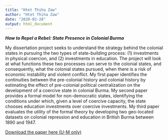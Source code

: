 ```yaml
---
title: "Htet Thiha Zaw"
author: "Htet Thiha Zaw"
date: "2020-02-28"
output: html_document
---
```


***How to Repel a Rebel: State Presence in Colonial Burma***

My dissertation project seeks to understand the strategy behind the colonial states in pursuing the two types of state-building process: (1) investments in physical coercion, and (2) investments in education. The project will look at what functions these two processes can serve to the colonial states, and consequently, what the colonial states pursued, when there is a risk of economic instability and violent conflict. My first paper identifies the continuities between the pre-colonial history and colonial history by estimating the effect of pre-colonial political centralization on the development of a coercive state in colonial Burma. My second paper provides a formal model for non-democratic states, identifying the conditions under which, given a level of coercive capacity, the state chooses education investments over coercive investments. My third paper evaluates the utility of the formal theory by developing two geo-located datasets on colonial repression and education in British Burma between 1890 and 1947.

<a href="https://drive.google.com/open?id=1p-gHnER_AABZ2AgBYN_yU1VXD51rmer8">Download the paper here (U-M only)</a>\
